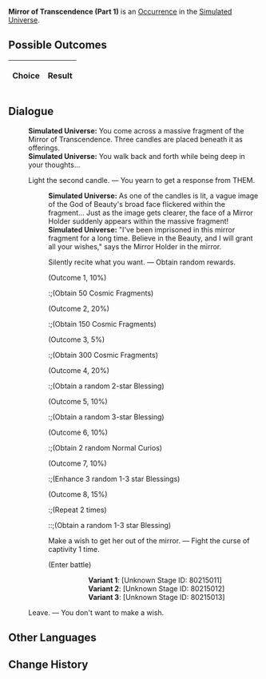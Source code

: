 {{Simulated Universe Event Infobox
|title         = Mirror of Transcendence (Part 1)
|image         = Random Event Normal.png
|type          =
|domains_su    = Occurrence
|domains_ext   = Occurrence
|domains_swarm = 
|domains_gng   = 
|requirements  =
|prev          = {{tx}}
|next          = {{tx}}
|indexRewards  =
|characters    = 
}}
'''Mirror of Transcendence (Part 1)''' is an [[Simulated Universe/Occurrence|Occurrence]] in the [[Simulated Universe]].

==Possible Outcomes==
{| class="article-table"
!Choice
!Result

|}

<!--
==Gameplay Notes==

-->
==Dialogue==
{{Dialogue Start}}
:'''Simulated Universe:''' You come across a massive fragment of the Mirror of Transcendence. Three candles are placed beneath it as offerings.
:'''Simulated Universe:''' You walk back and forth while being deep in your thoughts...
:{{DIcon|Star}} Light the second candle. &mdash; You yearn to get a response from THEM.
::'''Simulated Universe:''' As one of the candles is lit, a vague image of the God of Beauty's broad face flickered within the fragment... Just as the image gets clearer, the face of a Mirror Holder suddenly appears within the massive fragment!
::'''Simulated Universe:''' "I've been imprisoned in this mirror fragment for a long time. Believe in the Beauty, and I will grant all your wishes," says the Mirror Holder in the mirror.
::{{DIcon|Star}} Silently recite what you want. &mdash; Obtain random rewards.
::;(Outcome 1, 10%)
:::;(Obtain 50 Cosmic Fragments)
::;(Outcome 2, 20%)
:::;(Obtain 150 Cosmic Fragments)
::;(Outcome 3, 5%)
:::;(Obtain 300 Cosmic Fragments)
::;(Outcome 4, 20%)
:::;(Obtain a random 2-star Blessing)
::;(Outcome 5, 10%)
:::;(Obtain a random 3-star Blessing)
::;(Outcome 6, 10%)
:::;(Obtain 2 random Normal Curios)
::;(Outcome 7, 10%)
:::;(Enhance 3 random 1-3 star Blessings)
::;(Outcome 8, 15%)
:::;(Repeat 2 times)
::::;(Obtain a random 1-3 star Blessing)
::{{DIcon|Star}} Make a wish to get her out of the mirror. &mdash; Fight the curse of captivity 1 time.
::;(Enter battle)
::::'''Variant 1''': [Unknown Stage ID: 80215011]
::::'''Variant 2''': [Unknown Stage ID: 80215012]
::::'''Variant 3''': [Unknown Stage ID: 80215013]
:{{DIcon|Star}} Leave. &mdash; You don't want to make a wish.
{{Dialogue End}}

==Other Languages==
{{Other Languages
|en   = Mirror of Transcendence (Part 1)
|zhs  = 超验之镜（其一）
|zht  = 超驗之鏡（其一）
|ja   = {{Rubi|超越|ちょうえつ}}の{{Rubi|鏡|かがみ}}（その1）
|ko   = 초월의 거울 (1)
|es   = Espejo de la Trascendencia (I)
|fr   = Miroir de la transcendance (partie 1)
|ru   = Трансцендентальное зеркало I
|th   = กระจกแจ้งประจักษ์ 1
|vi   = Gương Siêu Việt 1
|de   = Spiegel der Transzendenz (Teil 1)
|id   = Cermin Transenden (1)
|pt   = Espelho da Transcendência (Parte 1)
}}

==Change History==
{{Change History|<!--unknown-->}}
